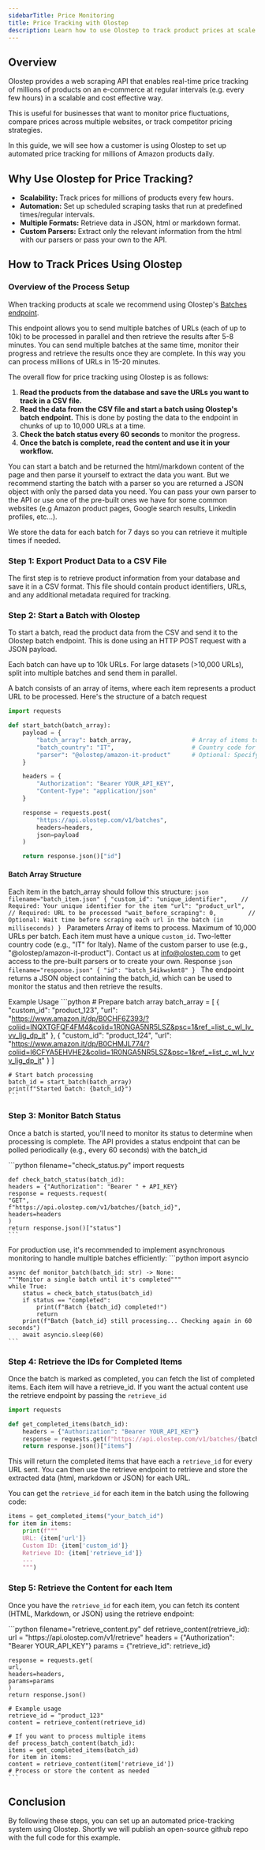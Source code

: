 ```yaml
---
sidebarTitle: Price Monitoring
title: Price Tracking with Olostep
description: Learn how to use Olostep to track product prices at scale on an e-commerce.
---
```


## Overview

Olostep provides a web scraping API that enables real-time price tracking of millions of products on an e-commerce at regular intervals (e.g. every few hours) in a scalable and cost effective way.

This is useful for businesses that want to monitor price fluctuations, compare prices across multiple websites, or track competitor pricing strategies.

In this guide, we will see how a customer is using Olostep to set up automated price tracking for millions of Amazon products daily.

## Why Use Olostep for Price Tracking?

- **Scalability:** Track prices for millions of products every few hours.
- **Automation:** Set up scheduled scraping tasks that run at predefined times/regular intervals.
- **Multiple Formats:** Retrieve data in JSON, html or markdown format.
- **Custom Parsers:** Extract only the relevant information from the html with our parsers or pass your own to the API.

## How to Track Prices Using Olostep

### Overview of the Process Setup

When tracking products at scale we recommend using Olostep's [Batches endpoint](https://docs.olostep.com/api-reference/batches/create).

This endpoint allows you to send multiple batches of URLs (each of up to 10k) to be processed in parallel and then retrieve the results after 5-8 minutes. You can send multiple batches at the same time, monitor their progress and retrieve the results once they are complete. In this way you can process millions of URLs in 15-20 minutes.

The overall flow for price tracking using Olostep is as follows:

1. **Read the products from the database and save the URLs you want to track in a CSV file.**
2. **Read the data from the CSV file and start a batch using Olostep's batch endpoint.** This is done by posting the data to the endpoint in chunks of up to 10,000 URLs at a time.
3. **Check the batch status every 60 seconds** to monitor the progress.
4. **Once the batch is complete, read the content and use it in your workflow.**

You can start a batch and be returned the html/markdown content of the page and then parse it yourself to extract the data you want. But we recommend starting the batch with a parser so you are returned a JSON object with only the parsed data you need.
You can pass your own parser to the API or use one of the pre-built ones we have for some common websites (e.g Amazon product pages, Google search results, Linkedin profiles, etc...).

We store the data for each batch for 7 days so you can retrieve it multiple times if needed.

### Step 1: Export Product Data to a CSV File

The first step is to retrieve product information from your database and save it in a CSV format. This file should contain product identifiers, URLs, and any additional metadata required for tracking.

### Step 2: Start a Batch with Olostep

To start a batch, read the product data from the CSV and send it to the Olostep batch endpoint. This is done using an HTTP POST request with a JSON payload.

Each batch can have up to 10k URLs. For large datasets (>10,000 URLs), split into multiple batches and send them in parallel.

A batch consists of an array of items, where each item represents a product URL to be processed. Here's the structure of a batch request

```python
import requests

def start_batch(batch_array):
    payload = {
        "batch_array": batch_array,                 # Array of items to process
        "batch_country": "IT",                      # Country code for the batch
        "parser": "@olostep/amazon-it-product"      # Optional: Specify a custom parser so you only get the JSON data you need
    }

    headers = {
        "Authorization": "Bearer YOUR_API_KEY",
        "Content-Type": "application/json"
    }

    response = requests.post(
        "https://api.olostep.com/v1/batches",
        headers=headers,
        json=payload
    )

    return response.json()["id"]
```

#### Batch Array Structure
Each item in the batch_array should follow this structure:
<CodeGroup>
    ```json filename="batch_item.json"
    {
        "custom_id": "unique_identifier",    // Required: Your unique identifier for the item
        "url": "product_url",               // Required: URL to be processed
        "wait_before_scraping": 0,         // Optional: Wait time before scraping each url in the batch (in milliseconds)
    }
    ```
</CodeGroup>
Parameters
<ResponseField name="batch_array" type="array" required>
    Array of items to process. Maximum of 10,000 URLs per batch. Each item must have a unique `custom_id`.
</ResponseField>
<ResponseField name="batch_country" type="string" required>
    Two-letter country code (e.g., "IT" for Italy).
</ResponseField>
<ResponseField name="parser" type="string">
    Name of the custom parser to use (e.g., "@olostep/amazon-it-product"). Contact us at info@olostep.com to get access to the pre-built parsers or to create your own.
</ResponseField>
Response
<CodeGroup>
    ```json filename="response.json"
    {
        "id": "batch_54ikwskmt8"
    }
    ```
</CodeGroup>
The endpoint returns a JSON object containing the batch_id, which can be used to monitor the status and then retrieve the results.

Example Usage
<CodeGroup>
    ```python
    # Prepare batch array
    batch_array = [
    {
        "custom_id": "product_123",
        "url": "https://www.amazon.it/dp/B0CHF6Z393/?coliid=INQXTGFQF4FM4&colid=1R0NGA5NR5LSZ&psc=1&ref_=list_c_wl_lv_vv_lig_dp_it"
    },
    {
        "custom_id": "product_124",
        "url": "https://www.amazon.it/dp/B0CHMJL774/?coliid=I6CFYA5EHVHE2&colid=1R0NGA5NR5LSZ&psc=1&ref_=list_c_wl_lv_vv_lig_dp_it"
    }
    ]

    # Start batch processing
    batch_id = start_batch(batch_array)
    print(f"Started batch: {batch_id}")
    ```
</CodeGroup>

### Step 3: Monitor Batch Status
Once a batch is started, you'll need to monitor its status to determine when processing is complete. The API provides a status endpoint that can be polled periodically (e.g., every 60 seconds) with the batch_id

<CodeGroup>
    ```python filename="check_status.py"
    import requests

    def check_batch_status(batch_id):
    headers = {"Authorization": "Bearer " + API_KEY}
    response = requests.request(
    "GET",
    f"https://api.olostep.com/v1/batches/{batch_id}",
    headers=headers
    )
    return response.json()["status"]
    ```
</CodeGroup>

For production use, it's recommended to implement asynchronous monitoring to handle multiple batches efficiently:
<CodeGroup>
    ```python
    import asyncio

    async def monitor_batch(batch_id: str) -> None:
    """Monitor a single batch until it's completed"""
    while True:
        status = check_batch_status(batch_id)
        if status == "completed":
            print(f"Batch {batch_id} completed!")
            return
        print(f"Batch {batch_id} still processing... Checking again in 60 seconds")
        await asyncio.sleep(60)
    ```
</CodeGroup>


### Step 4: Retrieve the IDs for Completed Items

Once the batch is marked as completed, you can fetch the list of completed items. Each item will have a retrieve_id. If you want the actual content use the retrieve endpoint by passing the `retrieve_id`

```python
import requests

def get_completed_items(batch_id):
    headers = {"Authorization": "Bearer YOUR_API_KEY"}
    response = requests.get(f"https://api.olostep.com/v1/batches/{batch_id}/items", headers=headers)
    return response.json()["items"]
```
This will return the completed items that have each a `retrieve_id` for every URL sent. You can then use the retrieve endpoint to retrieve and store the extracted data (html, markdown or JSON) for each URL.

You can get the `retrieve_id` for each item in the batch using the following code:

```python
items = get_completed_items("your_batch_id")
for item in items:
    print(f"""
    URL: {item['url']}
    Custom ID: {item['custom_id']}
    Retrieve ID: {item['retrieve_id']}
    ---
    """)
```

### Step 5: Retrieve the Content for each Item

Once you have the `retrieve_id` for each item, you can fetch its content (HTML, Markdown, or JSON) using the retrieve endpoint:

<CodeGroup>
    ```python filename="retrieve_content.py"
    def retrieve_content(retrieve_id):
    url = "https://api.olostep.com/v1/retrieve"
    headers = {"Authorization": "Bearer YOUR_API_KEY"}
    params = {"retrieve_id": retrieve_id}

    response = requests.get(
    url,
    headers=headers,
    params=params
    )
    return response.json()

    # Example usage
    retrieve_id = "product_123"
    content = retrieve_content(retrieve_id)

    # If you want to process multiple items
    def process_batch_content(batch_id):
    items = get_completed_items(batch_id)
    for item in items:
    content = retrieve_content(item['retrieve_id'])
    # Process or store the content as needed
    ```
</CodeGroup>


## Conclusion

By following these steps, you can set up an automated price-tracking system using Olostep. Shortly we will publish an open-source github repo with the full code for this example.
